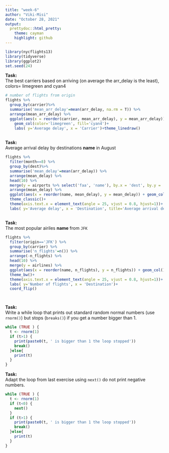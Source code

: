 ```yaml
---
title: "week-6"
author: "Viki-Misi"
date: "October 28, 2021"
output:
  prettydoc::html_pretty:
    theme: cayman
    highlight: github
---
```


```r
library(nycflights13)
library(tidyverse)
library(ggplot2)
set.seed(24)

```


**Task:**<br>
The best carriers based on arriving (on average the arr_delay is the least), colors= limegreen and cyan4
```r
# number of flights from origin
flights %>%
  group_by(carrier)%>%
  summarise('mean_arr_delay'=mean(arr_delay, na.rm = T)) %>%
  arrange(mean_arr_delay) %>% 
  ggplot(aes(x = reorder(carrier, mean_arr_delay), y = mean_arr_delay)) + 
    geom_col(color='limegreen', fill='cyan4')+
    labs( y='Average delay', x = 'Carrier')+theme_linedraw()
  


```


**Task:**<br>
Average arrival delay by destinations **name** in August

```r

flights %>%
  filter(month==8) %>% 
  group_by(dest)%>%
  summarise('mean_delay'=mean(arr_delay)) %>%
  arrange(mean_delay) %>% 
  head(10) %>%
  merge(y = airports %>% select('faa', 'name'), by.x = 'dest', by.y = 'faa' ) %>% 
  arrange(mean_delay) %>% 
  ggplot(aes(x = reorder(name, mean_delay), y = mean_delay)) + geom_col()+
  theme_classic()+
  theme(axis.text.x = element_text(angle = 25, vjust = 0.8, hjust=1))+
  labs( y='Average delay', x = 'Destination', title='Average arrival delay', subtitle = 'by destination')



```

**Task:**<br>
The most popular airiles **name** from `JFK`
```r

flights %>%
  filter(origin=='JFK') %>% 
  group_by(carrier) %>%
  summarise('n_flights'=n()) %>%
  arrange(-n_flights) %>% 
  head(10) %>% 
  merge(y = airlines) %>% 
  ggplot(aes(x = reorder(name, n_flights), y = n_flights)) + geom_col()+
  theme_bw()+
  theme(axis.text.x = element_text(angle = 25, vjust = 0.8, hjust=1))+
  labs( y='Number of flights', x = 'Destination')+
  coord_flip()




```


**Task:**<br>
Write a while loop that prints out standard random normal numbers (use `rnorm()`) but stops (`breaks()`) if you get a number bigger than 1.

```r
while (TRUE ) {
  t <- rnorm(1)
  if (t>1) {
    print(paste0(t, ' is bigger than 1 the loop stopped'))
    break() 
  }else{
    print(t)
  }
}


```


**Task:**<br>
Adapt the loop from last exercise using `next()` do not print negative numbers.

```r
while (TRUE ) {
  t <- rnorm(1)
  if (t<0) {
    next()
  }
  if (t>1) {
    print(paste0(t, ' is bigger than 1 the loop stopped'))
    break() 
  }else{
    print(t)
  }
}


```



